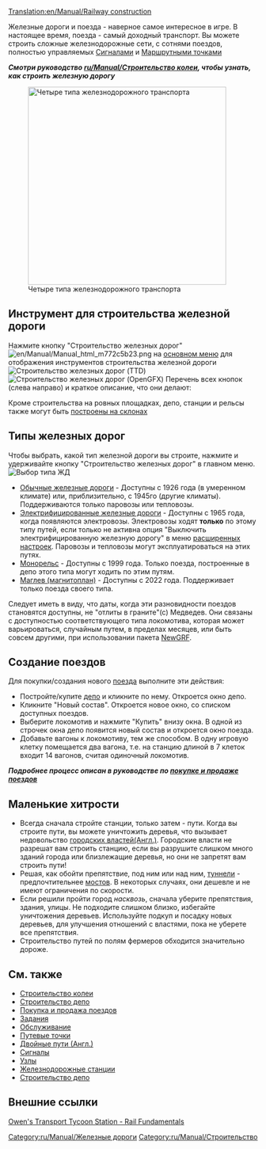 [[Translation:en/Manual/Railway construction]]
{{ru/Manual/Оглавление}}

Железные дороги и поезда - наверное самое интересное в игре.  В настоящее время, поезда - самый доходный транспорт. Вы можете строить сложные железнодорожные сети, с сотнями поездов, полностью управляемых [[ru/Manual/Сигналы|Сигналами]] и [[ru/Manual/Контрольные точки|Маршрутными точками]]  

'''''Смотри руководство [[ru/Manual/Строительство колеи]], чтобы узнать, как строить железную дорогу '''''


[[File:en/Manual/4 Types of railway.png|thumb|none|400px|Четыре типа железнодорожного транспорта]]

==Инструмент для строительства железной дороги==
Нажмите кнопку "Строительство железных дорог" [[File:en/Manual/Manual html m772c5b23.png]] на [[ru/Manual/Интерфейс игры#the-menu-bar|основном меню]] для отображения инструментов строительства железной дороги
[[File:en/Manual/Railroad ConstructionTTD.png|none|frame|Строительство железных дорог (TTD)]]
[[File:en/Manual/Railroad ConstructionOGFX.png|none|frame|Строительство железных дорог (OpenGFX)]]
Перечень всех кнопок (слева направо) и краткое описание, что они делают:
{{ru/Manual/Меню строительства жд}}

Кроме строительства на ровных площадках, депо, станции и рельсы также могут быть [[ru/Archive/Manual/Settings/Строить на склонах|построены на склонах]]

==Типы железных дорог==
Чтобы выбрать, какой тип железной дороги вы строите, нажмите и удерживайте кнопку "Строительство железных дорог" в главном меню.
[[File:ru/Rwselection.jpeg|none|frame|Выбор типа ЖД]]
* [[ru/Manual/Base Set/Железные дороги|Обычные железные дороги]] - Доступны с 1926 года (в умеренном климате) или, приблизительно, с 1945го (другие климаты). Поддерживаются только паровозы или тепловозы.
* [[ru/Manual/Base Set/Электрифицированные железные дороги|Электрифицированные железные дороги]] - Доступны с 1965 года, когда появляются электровозы. Электровозы ходят '''только''' по этому типу путей, если только не активна опция "Выключить электрифицированную железную дорогу" в меню [[ru/Archive/Manual/Settings/Расширенные настройки|расширенных настроек]]. Паровозы и тепловозы могут эксплуатироваться на этих путях. 
* [[ru/Manual/Base Set/Монорельс|Монорельс]] - Доступны с 1999 года. Только поезда, построенные в депо этого типа могут ходить по этим путям.
* [[ru/Manual/Base Set/Магнитоплан|Маглев (магнитоплан)]] - Доступны с 2022 года. Поддерживает только поезда своего типа. 

Следует иметь в виду, что даты, когда эти разновидности поездов становятся доступны, не "отлиты в граните"(с) Медведев. Они связаны с доступностью соответствующего типа локомотива, которая может варьироваться, случайным путем, в пределах месяцев, или быть совсем другими, при использовании пакета [[ru/Manual/NewGRF|NewGRF]].

==Создание поездов==
Для покупки/создания нового [[ru/Manual/Поезда|поезда]] выполните эти действия:
*Постройте/купите [[ru/Manual/Депо|депо]] и кликните по нему. Откроется окно депо.
*Кликните "Новый состав". Откроется новое окно, со списком доступных поездов.
*Выберите локомотив и нажмите "Купить" внизу окна. В одной из строчек окна депо появится новый состав и откроется окно поезда.
*Добавьте вагоны к локомотиву, тем же способом. В одну игровую клетку помещается два вагона, т.е. на станцию длиной в 7 клеток входит 14 вагонов, считая одиночный локомотив.


''''' Подробнее процесс описан в руководстве по [[ru/Manual/Покупка и продажа поездов|покупке и продаже поездов]] '''''

==Маленькие хитрости==
* Всегда сначала стройте станции, только затем - пути. Когда вы строите пути, вы можете уничтожить деревья, что вызывает недовольство [[en/Manual/Local authority|городских властей(Англ.)]]. Городские власти не разрешат вам строить станцию, если вы разрушите слишком много зданий города или близлежащие деревья, но они не запретят вам строить пути!
* Решая, как обойти препятствие, под ним или над ним, [[ru/Manual/Туннели|туннели]] - предпочтительнее [[ru/Manual/Мосты|мостов]]. В некоторых случаях, они дешевле и не имеют ограничения по скорости.
* Если решили пройти город ''насквозь'', сначала уберите препятствия, здания, улицы. Не подходите слишком близко, избегайте уничтожения деревьев. Используйте подкуп и посадку новых деревьев, для улучшения отношений с властями, пока не уберете все препятствия.
* Строительство путей по полям фермеров обходится значительно дороже.

==См. также==
*[[ru/Manual/Строительство колеи|Строительство колеи]]
*[[ru/Manual/Строительство депо|Строительство депо]]
*[[ru/Manual/Покупка и продажа поездов|Покупка и продажа поездов]]
*[[ru/Manual/Задания|Задания]]
*[[ru/Manual/Обслуживание|Обслуживание]]
*[[ru/Manual/Контрольные точки|Путевые точки]]
*[[en/Community/Double-Tracks|Двойные пути (Англ.)]]
*[[ru/Manual/Сигналы|Сигналы]]
*[[ru/Community/Junctionary/Main Page|Узлы]]
*[[ru/Manual/Железнодорожные станции|Железнодорожные станции]]
*[[ru/Manual/Строительство депо|Строительство депо]]


[[Category:ru/Manual/Железные дороги]]

==Внешние ссылки==
[http://www.transporttycoon.net/rail Owen's Transport Tycoon Station - Rail Fundamentals]

[[Category:ru/Manual/Строительство]]